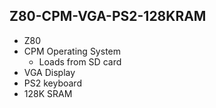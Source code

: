 == Z80-CPM-VGA-PS2-128KRAM ==

* Z80
* CPM Operating System
** Loads from SD card
* VGA Display
* PS2 keyboard
* 128K SRAM
